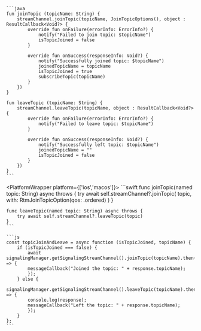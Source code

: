 <PlatformWrapper platform='android'>

    ```java
    fun joinTopic (topicName: String) {
        streamChannel.joinTopic(topicName, JoinTopicOptions(), object : ResultCallback<Void?> {
            override fun onFailure(errorInfo: ErrorInfo?) {
                notify("Failed to join topic: $topicName")
                isTopicJoined = false
            }

            override fun onSuccess(responseInfo: Void?) {
                notify("Successfully joined topic: $topicName")
                joinedTopicName = topicName
                isTopicJoined = true
                subscribeTopic(topicName)
            }
        })
    }

    fun leaveTopic (topicName: String) {
        streamChannel.leaveTopic(topicName, object : ResultCallback<Void?> {
            override fun onFailure(errorInfo: ErrorInfo?) {
                notify("Failed to leave topic: $topicName")
            }

            override fun onSuccess(responseInfo: Void?) {
                notify("Successfully left topic: $topicName")
                joinedTopicName = ""
                isTopicJoined = false
            }
        })
    }    
    ```

</PlatformWrapper>

<PlatformWrapper platform={['ios','macos']}>
    ```swift
    func joinTopic(named topic: String) async throws {
        try await self.streamChannel?.joinTopic(
            topic, with: RtmJoinTopicOption(qos: .ordered)
        )
    }

    func leaveTopic(named topic: String) async throws {
        try await self.streamChannel?.leaveTopic(topic)
    }
    ```
</PlatformWrapper>

<PlatformWrapper platform = 'web'>

    ```js
    const topicJoinAndLeave = async function (isTopicJoined, topicName) {
        if (isTopicJoined === false) {
            await signalingManager.getSignalingStreamChannel().joinTopic(topicName).then((response) => {
            messageCallback("Joined the topic: " + response.topicName);
            });
        } else {
            signalingManager.getSignalingStreamChannel().leaveTopic(topicName).then((response) => {
            console.log(response);
            messageCallback("Left the topic: " + response.topicName);
            });
        }
    };
    ```

</PlatformWrapper>